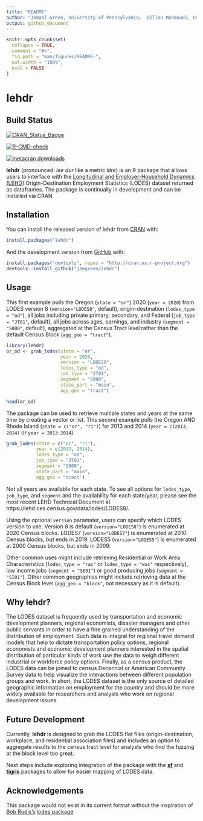 ```yaml
---
title: "README"
author: "Jamaal Green, University of Pennsylvania;  Dillon Mahmoudi, University of Maryland Baltimore County; Liming Wang, Portland State University"
output: github_document
---
```


<!-- README.md is generated from README.Rmd. Please edit that file -->

```r
knitr::opts_chunk$set(
  collapse = TRUE,
  comment = "#>",
  fig.path = "man/figures/README-",
  out.width = "100%",
  eval = FALSE
)
```

# lehdr

## Build Status

<!-- badges: start -->
[![CRAN_Status_Badge](https://www.r-pkg.org/badges/version/lehdr)](https://cran.r-project.org/package=lehdr)

[![R-CMD-check](https://github.com/jamgreen/lehdr/workflows/R-CMD-check/badge.svg)](https://github.com/jamgreen/lehdr/actions)

[![metacran downloads](https://cranlogs.r-pkg.org/badges/lehdr)](https://cran.r-project.org/package=lehdr)
<!-- commenting out travis
[![Build Status](https://travis-ci.org/jamgreen/lehdr.svg?branch=master)](https://travis-ci.org/jamgreen/lehdr)
-->
<!-- badges: end -->

**lehdr** (pronounced: _lee dur_ like a metric _litre_) is an R package that allows users to interface with the [Longitudinal and Employer-Household Dynamics (LEHD)](https://lehd.ces.census.gov/) Origin-Destination Employment Statistics (LODES) dataset returned as dataframes. The package is continually in development and can be installed via CRAN.

## Installation

You can install the released version of lehdr from [CRAN](https://CRAN.R-project.org) with:

``` r
install.packages("lehdr")
```
And the development version from [GitHub](https://github.com/) with:

```r
install.packages("devtools", repos = "http://cran.us.r-project.org")
devtools::install_github("jamgreen/lehdr")
```

## Usage

This first example pulls the Oregon (`state = "or"`) 2020 (`year = 2020`) from LODES version 8 (`version="LODES8"`, default), origin-destination (`lodes_type = "od"`), all jobs including private primary, secondary, and Federal (`job_type = "JT01"`, default), all jobs across ages, earnings, and industry (`segment = "S000"`, default), aggregated at the Census Tract level rather than the default Census Block (`agg_geo = "tract"`).

```r
library(lehdr)
or_od <- grab_lodes(state = "or", 
                    year = 2020, 
                    version = "LODES8", 
                    lodes_type = "od", 
                    job_type = "JT01",
                    segment = "S000", 
                    state_part = "main", 
                    agg_geo = "tract")

head(or_od)
```

The package can be used to retrieve multiple states and years at the same time by creating a vector or list. This second example pulls the Oregon AND Rhode Island (`state = c("or", "ri")`) for 2013 and 2014 (`year = c(2013, 2014)` or `year = 2013:2014`).

```r
grab_lodes(state = c("or", "ri"), 
           year = c(2013, 2014), 
           lodes_type = "od", 
           job_type = "JT01", 
           segment = "S000", 
           state_part = "main", 
           agg_geo = "tract")           
```

Not all years are available for each state. To see all options for `lodes_type`, `job_type`, and `segment` and the availability for each state/year, please see the most recent LEHD Technical Document at https://lehd.ces.census.gov/data/lodes/LODES8/.

Using the optional `version` paramater, users can specify which LODES version to use. Version 8 is default (`version="LODES8"`) is enumerated at 2020 Census blocks. LODES7 (`version="LODES7"`) is enumerated at 2010 Census blocks, but ends in 2019. LODES5 (`version="LODES5"`) is enumerated at 2000 Census blocks, but ends in 2009.

Other common uses might include retrieving Residential or Work Area Characteristics (`lodes_type = "rac"` or `lodes_type = "wac"` respectively), low income jobs (`segment = "SE01"`) or good producing jobs (`segment = "SI01"`). Other common geographies might include retrieving data at the Census Block level (`agg_geo = "block"`, not necessary as it is default).

## Why lehdr?

The LODES dataset is frequently used by transportation and economic development planners, regional economists, disaster managers and other public servants in order to have a fine grained understanding of the distribution of employment. Such data is integral for regional travel demand models that help to dictate transportation policy options, regional economists and economic development planners interested in the spatial distribution of particular kinds of work use the data to weigh different industrial or workforce policy options. Finally, as a census product, the LODES data can be joined to census Decennial or American Community Survey data to help visualize the interactions between different population groups and work. In short, the LODES dataset is the only source of detailed geographic information on employment for the country and should be more widely available for researchers and analysts who work on regional development issues. 

## Future Development

Currently, **lehdr** is designed to grab the LODES flat files (origin-destination, workplace, and residential association files) and includes an option to aggregate results to the census tract level for analysts who find the fuzzing at the block level too great. 

Next steps include exploring integration of the package with the [**sf**]( https://CRAN.R-project.org/package=sf) and [**tigris**]( https://CRAN.R-project.org/package=tigris) packages to allow for easier mapping of LODES data. 

## Acknowledgements

This package would not exist in its current format without the inspiration of [Bob Rudis's](https://rud.is/b/) [lodes package](https://github.com/hrbrmstr/lodes)


